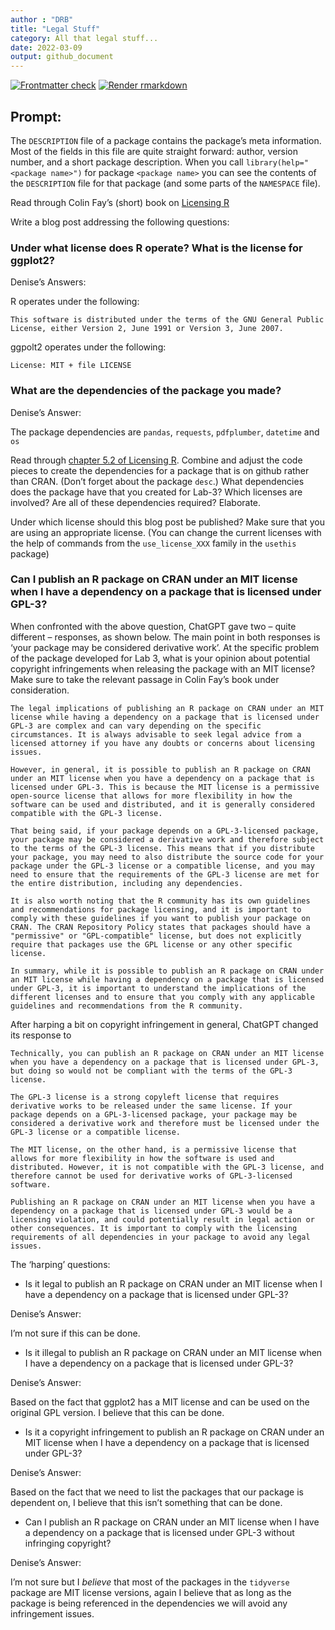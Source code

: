 ```yaml
---
author : "DRB"
title: "Legal Stuff"
category: All that legal stuff...
date: 2022-03-09
output: github_document 
---
```


<!-- README.md is generated from README.Rmd. Please edit that file -->
<!-- badges: start -->
[![Frontmatter check](../../actions/workflows/check-yaml.yaml/badge.svg)](../../actions/workflows/check-yaml.yaml)
[![Render rmarkdown](../../actions/workflows/render-rmarkdown.yaml/badge.svg)](../../actions/workflows/render-rmarkdown.yaml)
<!-- badges: end -->
  
## Prompt:

The `DESCRIPTION` file of a package contains the package's meta information. Most of the fields in this file are quite straight forward: author, version number, and a short package description. When you call `library(help="<package name>")` for  package `<package name>` you can see the contents of the `DESCRIPTION` file for that package (and some parts of the `NAMESPACE` file).

Read through Colin Fay's (short) book on [Licensing R](https://thinkr-open.github.io/licensing-r/)

Write a blog post addressing the following questions: 

### Under what license does R operate? What is the license for ggplot2?

Denise's Answers:

R operates under the following:

`This software is distributed under the terms of the GNU General Public License, either Version 2, June 1991 or Version 3, June 2007.`

ggpolt2 operates under the following:

`License: MIT + file LICENSE`

### What are the dependencies of the package you made?

Denise's Answer:

The package dependencies are `pandas`, `requests`, `pdfplumber`, `datetime` and `os`  

Read through [chapter 5.2 of Licensing R](https://thinkr-open.github.io/licensing-r/practical.html#dependencies-exploration). Combine and adjust the code pieces to create the dependencies for a package that is on github rather than CRAN. (Don't forget about the package `desc`.) What dependencies does the package have that you created for Lab-3? 
Which licenses are involved? 
Are all of these dependencies required? Elaborate.

Under which license should this blog post be published? Make sure that you are using an appropriate license. (You can change the current licenses with the help of commands from the `use_license_XXX` family in the `usethis` package)

### Can I publish an R package on CRAN under an MIT license when I have a dependency on a package that is licensed under GPL-3?

When confronted with the above question, ChatGPT gave two -- quite different -- responses, as shown below. 
The main point in both responses is 'your package may be considered  derivative work'. At the specific problem of the package developed for Lab 3, what is your opinion about potential copyright infringements when releasing the package with an MIT license? Make sure to take the relevant passage in Colin Fay's book under consideration.

```
The legal implications of publishing an R package on CRAN under an MIT license while having a dependency on a package that is licensed under GPL-3 are complex and can vary depending on the specific circumstances. It is always advisable to seek legal advice from a licensed attorney if you have any doubts or concerns about licensing issues.

However, in general, it is possible to publish an R package on CRAN under an MIT license when you have a dependency on a package that is licensed under GPL-3. This is because the MIT license is a permissive open-source license that allows for more flexibility in how the software can be used and distributed, and it is generally considered compatible with the GPL-3 license.

That being said, if your package depends on a GPL-3-licensed package, your package may be considered a derivative work and therefore subject to the terms of the GPL-3 license. This means that if you distribute your package, you may need to also distribute the source code for your package under the GPL-3 license or a compatible license, and you may need to ensure that the requirements of the GPL-3 license are met for the entire distribution, including any dependencies.

It is also worth noting that the R community has its own guidelines and recommendations for package licensing, and it is important to comply with these guidelines if you want to publish your package on CRAN. The CRAN Repository Policy states that packages should have a "permissive" or "GPL-compatible" license, but does not explicitly require that packages use the GPL license or any other specific license.

In summary, while it is possible to publish an R package on CRAN under an MIT license while having a dependency on a package that is licensed under GPL-3, it is important to understand the implications of the different licenses and to ensure that you comply with any applicable guidelines and recommendations from the R community.
```

After harping a bit on copyright infringement in general, ChatGPT changed its response to

```
Technically, you can publish an R package on CRAN under an MIT license when you have a dependency on a package that is licensed under GPL-3, but doing so would not be compliant with the terms of the GPL-3 license.

The GPL-3 license is a strong copyleft license that requires derivative works to be released under the same license. If your package depends on a GPL-3-licensed package, your package may be considered a derivative work and therefore must be licensed under the GPL-3 license or a compatible license.

The MIT license, on the other hand, is a permissive license that allows for more flexibility in how the software is used and distributed. However, it is not compatible with the GPL-3 license, and therefore cannot be used for derivative works of GPL-3-licensed software.

Publishing an R package on CRAN under an MIT license when you have a dependency on a package that is licensed under GPL-3 would be a licensing violation, and could potentially result in legal action or other consequences. It is important to comply with the licensing requirements of all dependencies in your package to avoid any legal issues.
```

The 'harping' questions:

- Is it legal to publish an R package on CRAN under an MIT license when I have a dependency on a package that is licensed under GPL-3?

Denise's Answer:

I'm not sure if this can be done. 

- Is it illegal to publish an R package on CRAN under an MIT license when I have a dependency on a package that is licensed under GPL-3?

Denise's Answer:

Based on the fact that ggplot2 has a MIT license and can be used on the original GPL version. I believe that this can be done.

- Is it a copyright infringement to publish an R package on CRAN under an MIT license when I have a dependency on a package that is licensed under GPL-3?

Denise's Answer:

Based on the fact that we need to list the packages that our package is dependent on, I believe that this isn't something that can be done.

- Can I publish an R package on CRAN under an MIT license when I have a dependency on a package that is licensed under GPL-3 without infringing copyright?

Denise's Answer:

I'm not sure but I *believe* that most of the packages in the `tidyverse` package are MIT license versions, again I believe that as long as the package is being referenced in the dependencies we will avoid any infringement issues.

